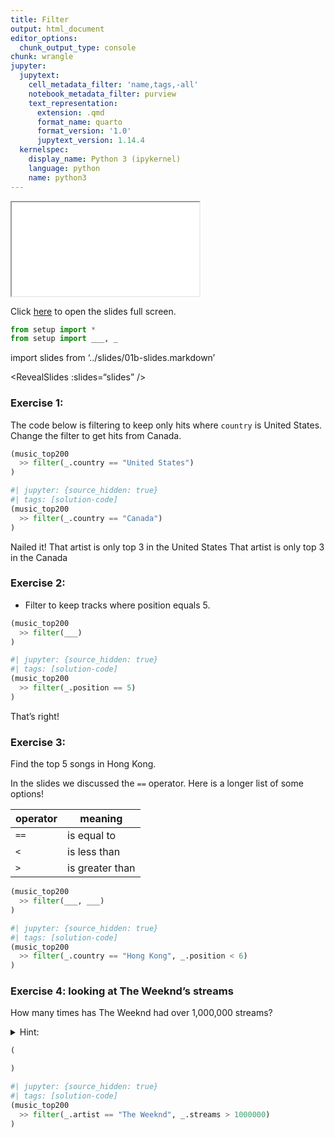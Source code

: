 ```yaml
---
title: Filter
output: html_document
editor_options:
  chunk_output_type: console
chunk: wrangle
jupyter:
  jupytext:
    cell_metadata_filter: 'name,tags,-all'
    notebook_metadata_filter: purview
    text_representation:
      extension: .qmd
      format_name: quarto
      format_version: '1.0'
      jupytext_version: 1.14.4
  kernelspec:
    display_name: Python 3 (ipykernel)
    language: python
    name: python3
---
```


```{=html}
<iframe class="slide-deck" src="../slides/01b-slides.html"></iframe>
```

Click [here](../slides/01b-slides.qmd) to open the slides full screen.

```python
from setup import *
from setup import ___, _
```

import slides from '../slides/01b-slides.markdown'

<RevealSlides :slides="slides" />

### Exercise 1: 

The code below is filtering to keep only hits where `country` is United States.
Change the filter to get hits from Canada.

```python
(music_top200
  >> filter(_.country == "United States")
)
```

```python
#| jupyter: {source_hidden: true}
#| tags: [solution-code]
(music_top200
  >> filter(_.country == "Canada")
)
```

<prompt-expandable header="Comparing results, which artist is in the top 3 in both (the) United States and Canada?">

<q-multiple-choice>
  <q-opt text="Roddy Ricch"><span>Nailed it!</span></q-opt>
  <q-opt text="The Weeknd"><span>That artist is only top 3 in the United States</span></q-opt>
  <q-opt text="Tones And I"><span>That artist is only top 3 in the Canada</span></q-opt>
</q-multiple-choice>

</prompt-expandable>

### Exercise 2: 

* Filter to keep tracks where position equals 5.

```python
(music_top200
  >> filter(___)
)
```

```python
#| jupyter: {source_hidden: true}
#| tags: [solution-code]
(music_top200
  >> filter(_.position == 5)
)
```

<prompt-expandable header="Which artist is in position 5 in South Africa?">

<q-multiple-choice>
  <q-opt text="Bad Bunny"><span></span></q-opt>
  <q-opt text="Eminem"><span>That's right!</span></q-opt>
  <q-opt text="BTS"><span></span></q-opt>
  <q-opt text="Selena Gomes"><span></span></q-opt>  
</q-multiple-choice>

</prompt-expandable>

### Exercise 3:

Find the top 5 songs in Hong Kong.

In the slides we discussed the `==` operator. Here is a longer list of some options!

| operator | meaning |
| -------- | ------- |
| `==`     | is equal to |
| `<`      | is less than |
| `>`      | is greater than |

```python
(music_top200
  >> filter(___, ___)
)
```

```python
#| jupyter: {source_hidden: true}
#| tags: [solution-code]
(music_top200
  >> filter(_.country == "Hong Kong", _.position < 6)
)
```

### Exercise 4: looking at The Weeknd's streams

How many times has The Weeknd had over 1,000,000 streams?

<details>
    <summary>Hint:</summary>
    Do in steps. Run first to get all rows where the artist is The Weeknd, and then modify your code to get where he has over 1,000,000 streams.
</details>

```python
(

)
```

```python
#| jupyter: {source_hidden: true}
#| tags: [solution-code]
(music_top200
  >> filter(_.artist == "The Weeknd", _.streams > 1000000)
)
```
